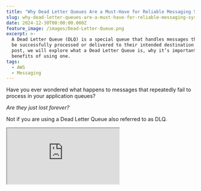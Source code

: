 ```yaml
---
title: "Why Dead Letter Queues Are a Must-Have for Reliable Messaging Systems"
slug: why-dead-letter-queues-are-a-must-have-for-reliable-messaging-systems
date: 2024-12-30T00:00:00.000Z
feature_image: /images/Dead-Letter-Queue.png
excerpt: >-
  A Dead Letter Queue (DLQ) is a special queue that handles messages that cannot
  be successfully processed or delivered to their intended destination. In this
  post, we will explore what a Dead Letter Queue is, why it’s important, and the
  benefits of using one.
tags:
  - AWS
  - Messaging
---
```

Have you ever wondered what happens to messages that repeatedly fail to process in your application queues?

_Are they just lost forever?_

Not if you are using a Dead Letter Queue also referred to as DLQ.

<iframe src="https://www.youtube.com/embed/0gmNQdkHkzg?feature=oembed" />

In this post, we will explore what a Dead Letter Queue is, why it’s important, and the benefits of using one.

I will use Amazon SQS to explore and demonstrate DLQ, but the core concepts apply to most queuing technologies.

Thanks to AWS for sponsoring this post.

## Sample Application Message Handler

For this post, I will use the same message handler I used in the blog post that we explored the AWS Message Processing Framework.

<BlogLink
  href="/blog/aws-message-processing-framework/"
  title="A Step-by-Step Guide to AWS Message Processing with Amazon SQS in .NET"
  description="The AWS Message Processing Framework for .NET is an AWS-native toolkit for building .NET applications with messaging services like SQS and EventBridge. Let’s learn how to start using it when creating .NET applications on AWS."
  authorImage="/images/logo-512x512-14.png"
  authorName="Rahul Nath"
  authorTitle="Rahul Pulikkot Nath"
  featureImage="/images/AWS-Message-Processing-Fwk--1-.png"
/>

The `WeatherForecastAddedEventHandler` processes messaging coming into Amazon SQS. If the message content has the word 'Exception' it throws an exception in the handler.

Otherwise it successfully processes and removes the message from the Queue.

```csharp
class WeatherForecastAddedEventHandler: IMessageHandler<WeatherForecastAddedEvent>
{
    public Task<MessageProcessStatus> HandleAsync(
        MessageEnvelope<WeatherForecastAddedEvent> messageEnvelope, CancellationToken token = default)
    {
        if (messageEnvelope.Message.Summary.Contains("Exception"))
        {
            Log.Error(
                "Error processing weather forecast added event message {DateTime} and {Temperature}",
                messageEnvelope.Message.DateTime, messageEnvelope.Message.TemperatureC);
            
            throw new Exception(messageEnvelope.Message.Summary);
        }

        Log.Information(
            "Processed WeatherForecastAddedEvent with {DateTime} {TemperatureC}",
            messageEnvelope.Message.DateTime, messageEnvelope.Message.TemperatureC);
        return Task.FromResult(MessageProcessStatus.Success());
    }
}

```

## What Happens When There Is No Dead Letter Queue?

To understand the use of a Dead Letter Queue, let's first understand what happens when we don't have one set up.

Any time a message with the content 'Exception' is processed, the handler code throws an exception.

Once the message timeout expires, the message is put back into the source SQS Queue, making it available for a consumer to pick that up again.

This behavior is useful when the error is due to a transient one.

💡

__A Transient error, also known as a transient fault or soft error, is a temporary error in a system or network that resolves itself quickly.__

In cases where the error is transient, the handler is likely to succeed in the subsequent try to process the message and remove it from the queue.

However, when the error is not transient, the message will be in an infinite loop. Null references, invalid business scenarios, unhandled code scenarios, etc., can be some of the cases for these errors.

### Problems of Not Having a Dead Letter Queue

Failed messages are available in the source SQS queue after the default visibility timeout.

These messages take up unnecessary time and resources, as they are processed repeatedly only to be put back into the queue.

As the number of failed messages increases, it takes up significant time and also blocks other messages coming into the queue from being picked up sooner.

Some of the problems of not having a Dead Letter Queue are

1.  Processing Bottlenecks
2.  Inefficient Resource Use
3.  Increased Manual Effort
4.  Message Loss

Cleaning up the source SQS queue, investigating error messages, and purging them involves additional developer time and effort.

Depending on the Queue and the settings, these error messages might also be completely lost after the queue's retention period.

## Advantages of Having a Dead Letter Queue

💡

__A__ _****Dead Letter Queue (DLQ)****_ __is a special queue that handles messages that cannot be successfully processed or delivered to their intended destination.__

Messages are sent to the DLQ after exceeding a retry threshold or encountering errors, allowing you to isolate and inspect problematic messages without disrupting the main application flow.

Amazon SQS supports setting up a Dead-letter queue directly on the source queue and configure the 'Maximum receives' count setting along with it.

Setting this will be different based on the type of Queue and where you are hosting it.

<Figure src="/images/image-2.png" caption="Setting up a Dead Letter Queue on Amazon SQS" />

Once the message is retried for the configured number of times, it is automatically moved to the Dead Letter Queue, taking it out of the standard message processing flow.

With a Dead Letter Queue set up, failed messages are automatically moved out of the source queue, freeing it for new messages. This stops unnecessary processing and resource usage, processing the same message repeatedly.

Developers need to monitor and look only at the Dead Letter queue for failed messages and identify the root cause of them.

You can also configure the retention period on these Dead Letter Queues so messages are not automatically deleted or lost forever.
